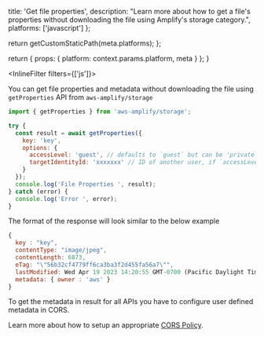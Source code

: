 
  title: 'Get file properties',
  description:
    "Learn more about how to get a file's properties without downloading the file using Amplify's storage category.",
  platforms: ['javascript']
};

  return getCustomStaticPath(meta.platforms);
};

  return {
    props: {
      platform: context.params.platform,
      meta
    }
  };
}

<InlineFilter filters={['js']}>

You can get file properties and metadata without downloading the file using `getProperties` API from `aws-amplify/storage`

```javascript
import { getProperties } from 'aws-amplify/storage';

try {
  const result = await getProperties({
    key: 'key',
    options: {
      accessLevel: 'guest', // defaults to `guest` but can be 'private' | 'protected' | 'guest'
      targetIdentityId: 'xxxxxxx' // ID of another user, if `accessLevel: protected`
    }
  });
  console.log('File Properties ', result);
} catch (error) {
  console.log('Error ', error);
}
```

The format of the response will look similar to the below example

```js
{
  key : "key",
  contentType: "image/jpeg",
  contentLength: 6873,
  eTag: "\"56b32cf4779ff6ca3ba3f2d455fa56a7\"",
  lastModified: Wed Apr 19 2023 14:20:55 GMT-0700 (Pacific Daylight Time) {},
  metadata: { owner : 'aws' }
}
```

<Callout>
To get the metadata in result for all APIs you have to configure user defined metadata in CORS.

Learn more about how to setup an appropriate [CORS Policy](https://docs.amplify.aws/lib-v1/storage/getting-started/q/platform/js/#amazon-s3-bucket-cors-policy-setup).

</Callout>

</InlineFilter>
